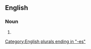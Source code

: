 ==English==

===Noun===
{{head|en|noun form}}

# {{plural of|waitress|lang=en}}

[[Category:English plurals ending in "-es"]]